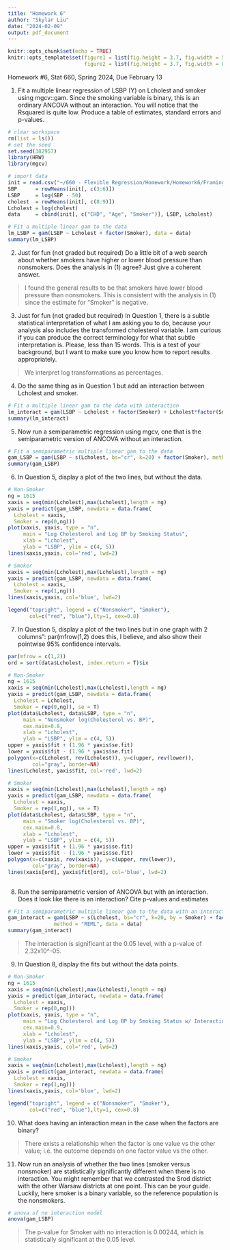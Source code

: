 ---
title: "Homework 6"
author: "Skylar Liu"
date: "2024-02-09"
output: pdf_document
---

```{r setup, include=FALSE}
knitr::opts_chunk$set(echo = TRUE)
knitr::opts_template$set(figure1 = list(fig.height = 3.7, fig.width = 5),
                         figure2 = list(fig.height = 3.7, fig.width = 8))
```

Homework #6, Stat 660, Spring 2024, Due February 13

1. Fit a multiple linear regression of LSBP (Y) on Lcholest and smoker using mgcv::gam.
Since the smoking variable is binary, this is an ordinary ANCOVA without an interaction.
You will notice that the Rsquared is quite low. Produce a table of estimates, standard errors
and p-values.

```{r lin regres}
# clear workspace
rm(list = ls())
# set the seed
set.seed(382957)
library(HRW)
library(mgcv)

# import data
init = read.csv("~/660 - Flexible Regression/Homework/Homework6/Framingham.csv")
SBP      = rowMeans(init[, c(3:6)])
LSBP     = log(SBP - 50)
cholest  = rowMeans(init[, c(8:9)])
Lcholest = log(cholest)
data     = cbind(init[, c("CHD", "Age", "Smoker")], LSBP, Lcholest)

# Fit a multiple linear gam to the data
lm_LSBP = gam(LSBP ~ Lcholest + factor(Smoker), data = data)
summary(lm_LSBP)
```
2. Just for fun (not graded but required) Do a little bit of a web search about whether
smokers have higher or lower blood pressure than nonsmokers. Does the analysis in (1)
agree? Just give a coherent answer.

> I found the general results to be that smokers have lower blood pressure than nonsmokers. This is consistent with the analysis in (1) since the estimate for "Smoker" is negative.

3. Just for fun (not graded but required) In Question 1, there is a subtle statistical
interpretation of what I am asking you to do, because your analysis also includes the
transformed cholesterol variable. I am curious if you can produce the correct terminology
for what that subtle interpretation is. Please, less than 15 words. This is a test of your
background, but I want to make sure you know how to report results appropriately.

> We interpret log transformations as percentages.

4. Do the same thing as in Question 1 but add an interaction between Lcholest and smoker.

```{r interaction}
# Fit a multiple linear gam to the data with interaction
lm_interact = gam(LSBP ~ Lcholest + factor(Smoker) + Lcholest*factor(Smoker), data = data)
summary(lm_interact)
```
5. Now run a semiparametric regression using mgcv, one that is the semiparametric version
of ANCOVA without an interaction.

```{r semiparametric ANCOVA}
# Fit a semiparametric multiple linear gam to the data
gam_LSBP = gam(LSBP ~ s(Lcholest, bs="cr", k=20) + factor(Smoker), method = "REML", data = data)
summary(gam_LSBP)
```

6. In Question 5, display a plot of the two lines, but without the data.

```{r same plot, opts.label = "figure1", fig.align="center"}
# Non-Smoker
ng = 1615
xaxis = seq(min(Lcholest),max(Lcholest),length = ng)
yaxis = predict(gam_LSBP, newdata = data.frame(
  Lcholest = xaxis,
  Smoker = rep(0,ng)))
plot(xaxis, yaxis, type = "n", 
     main = "Log Cholesterol and Log BP by Smoking Status",
     xlab = "Lcholest", 
     ylab = "LSBP", ylim = c(4, 5))
lines(xaxis,yaxis, col='red', lwd=2)

# Smoker
xaxis = seq(min(Lcholest),max(Lcholest),length = ng)
yaxis = predict(gam_LSBP, newdata = data.frame(
  Lcholest = xaxis,
  Smoker = rep(1,ng)))
lines(xaxis,yaxis, col='blue', lwd=2)

legend("topright", legend = c("Nonsmoker", "Smoker"), 
       col=c("red", "blue"),lty=1, cex=0.8)
```

7. In Question 5, display a plot of the two lines but in one graph with 2 columns”:
par(mfrow(1,2) does this, I believe, and also show their pointwise 95% confidence
intervals.

```{r two plots, fig.align="center"}
par(mfrow = c(1,2))
ord = sort(data$Lcholest, index.return = T)$ix

# Non-Smoker
ng = 1615
xaxis = seq(min(Lcholest),max(Lcholest),length = ng)
yaxis = predict(gam_LSBP, newdata = data.frame(
  Lcholest = Lcholest,
  Smoker = rep(0,ng)), se = T)
plot(data$Lcholest, data$LSBP, type = "n", 
     main = "Nonsmoker log(Cholesterol vs. BP)",
     cex.main=0.8,
     xlab = "Lcholest", 
     ylab = "LSBP", ylim = c(4, 5))
upper = yaxis$fit + (1.96 * yaxis$se.fit)
lower = yaxis$fit - (1.96 * yaxis$se.fit)
polygon(x=c(Lcholest, rev(Lcholest)), y=c(upper, rev(lower)),
        col="gray", border=NA)
lines(Lcholest, yaxis$fit, col='red', lwd=2)

# Smoker
xaxis = seq(min(Lcholest),max(Lcholest),length = ng)
yaxis = predict(gam_LSBP, newdata = data.frame(
  Lcholest = xaxis,
  Smoker = rep(1,ng)), se = T)
plot(data$Lcholest, data$LSBP, type = "n", 
     main = "Smoker log(Cholesterol vs. BP)",
     cex.main=0.8,
     xlab = "Lcholest", 
     ylab = "LSBP", ylim = c(4, 5))
upper = yaxis$fit + (1.96 * yaxis$se.fit)
lower = yaxis$fit - (1.96 * yaxis$se.fit)
polygon(x=c(xaxis, rev(xaxis)), y=c(upper, rev(lower)),
        col="gray", border=NA)
lines(xaxis[ord], yaxis$fit[ord], col='blue', lwd=2)
  
```
8. Run the semiparametric version of ANCOVA but with an interaction. Does it look like
there is an interaction? Cite p-values and estimates

```{r semipar with interact}
# Fit a semiparametric multiple linear gam to the data with an interaction
gam_interact = gam(LSBP ~ s(Lcholest, bs="cr", k=20, by = Smoker) + factor(Smoker), 
               method = "REML", data = data)
summary(gam_interact)
```
> The interaction is significant at the 0.05 level, with a p-value of 2.32x10^-05.

9. In Question 8, display the fits but without the data points. 

```{r same plot interact, opts.label = "figure1", fig.align="center"}
# Non-Smoker
ng = 1615
xaxis = seq(min(Lcholest),max(Lcholest),length = ng)
yaxis = predict(gam_interact, newdata = data.frame(
  Lcholest = xaxis,
  Smoker = rep(0,ng)))
plot(xaxis, yaxis, type = "n", 
     main = "Log Cholesterol and Log BP by Smoking Status w/ Interaction",
     cex.main=0.9,
     xlab = "Lcholest", 
     ylab = "LSBP", ylim = c(4, 5))
lines(xaxis,yaxis, col='red', lwd=2)

# Smoker
xaxis = seq(min(Lcholest),max(Lcholest),length = ng)
yaxis = predict(gam_interact, newdata = data.frame(
  Lcholest = xaxis,
  Smoker = rep(1,ng)))
lines(xaxis,yaxis, col='blue', lwd=2)

legend("topright", legend = c("Nonsmoker", "Smoker"), 
       col=c("red", "blue"),lty=1, cex=0.8)
```
10. What does having an interaction mean in the case when the factors are binary?

> There exists a relationship when the factor is one value vs the other value; i.e. the outcome depends on one factor value vs the other.

11. Now run an analysis of whether the two lines (smoker versus nonsmoker) are statistically
significantly different when there is no interaction. You might remember that we contrasted
the Srod district with the other Warsaw districts at one point. This can be your guide.
Luckily, here smoker is a binary variable, so the reference population is the nonsmokers.

```{r no interaction}
# anova of no interaction model
anova(gam_LSBP)
```
> The p-value for Smoker with no interaction is 0.00244, which is statistically significant at the 0.05 level.

